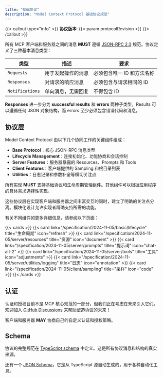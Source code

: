```yaml
---
title: "基础协议"
description: "Model Context Protocol 基础协议规范"
---
```


{{< callout type="info" >}} **协议版本**: {{< param protocolRevision >}}
{{< /callout >}}

所有 MCP 客户端和服务器之间的消息 **MUST** 遵循 [JSON-RPC 2.0](https://www.jsonrpc.org/specification) 规范。协议定义了三种基本消息类型：

| 类型 | 描述 | 要求 |
| --- | --- | --- |
| `Requests` | 用于发起操作的消息 | 必须包含唯一 ID 和方法名称 |
| `Responses` | 对请求的响应消息 | 必须包含与请求相同的 ID |
| `Notifications` | 单向消息，无需回复 | 不得包含 ID |

**Responses** 进一步分为 **successful results** 和 **errors** 两种子类型。Results 可以遵循任何 JSON 对象结构，而 errors 至少必须包含错误代码和消息。

## 协议层

Model Context Protocol 由以下几个协同工作的关键组件组成：

- **Base Protocol**：核心 JSON-RPC 消息类型
- **Lifecycle Management**：连接初始化、功能协商和会话控制
- **Server Features**：服务器暴露的 Resources、Prompts 和 Tools
- **Client Features**：客户端提供的 Sampling 和根目录列表
- **Utilities**：日志记录和参数补全等横切关注点

所有实现 **MUST** 支持基础协议和生命周期管理组件。其他组件可以根据应用程序的具体需求选择性实现。

这些协议层在实现客户端和服务器之间丰富交互的同时，建立了明确的关注点分离。模块化设计允许实现者精确支持所需的功能。

有关不同组件的更多详细信息，请参阅以下页面：

{{< cards >}}
{{< card link="/specification/2024-11-05/basic/lifecycle" title="生命周期" icon="refresh" >}}
{{< card link="/specification/2024-11-05/server/resources" title="资源" icon="document" >}}
{{< card link="/specification/2024-11-05/server/prompts" title="提示词" icon="chat-alt-2" >}}
{{< card link="/specification/2024-11-05/server/tools" title="工具" icon="adjustments" >}}
{{< card link="/specification/2024-11-05/server/utilities/logging" title="日志" icon="annotation" >}}
{{< card link="/specification/2024-11-05/client/sampling" title="采样" icon="code" >}}
{{< /cards >}}

## 认证

认证和授权目前不是 MCP 核心规范的一部分，但我们正在考虑在未来引入它们。欢迎加入 [GitHub Discussions](https://github.com/modelcontextprotocol/specification/discussions) 来帮助塑造协议的未来！

客户端和服务器 **MAY** 协商自己的自定义认证和授权策略。

## Schema

协议的完整规范在 [TypeScript schema](http://github.com/modelcontextprotocol/specification/tree/main/schema/2024-11-05/schema.ts) 中定义。这是所有协议消息和结构的真实来源。

还有一个 [JSON Schema](http://github.com/modelcontextprotocol/specification/tree/main/schema/2024-11-05/schema.json)，它是从 TypeScript 源自动生成的，用于各种自动化工具。
